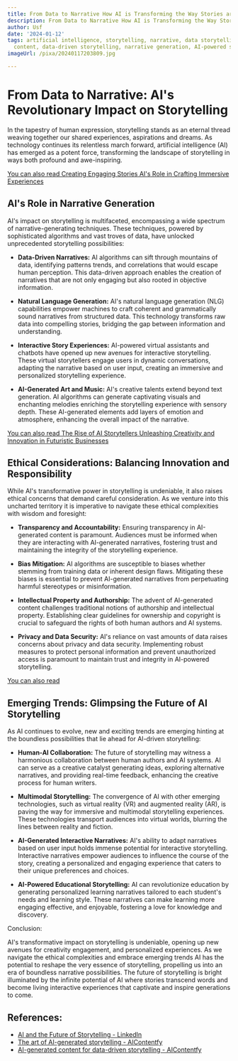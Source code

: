 ```yaml
---
title: From Data to Narrative How AI is Transforming the Way Stories are told
description: From Data to Narrative How AI is Transforming the Way Stories are told
author: Usf
date: '2024-01-12'
tags: artificial intelligence, storytelling, narrative, data storytelling, AI-generated
  content, data-driven storytelling, narrative generation, AI-powered storytelling
imageUrl: /pixa/20240117203809.jpg

---
```

# From Data to Narrative: AI's Revolutionary Impact on Storytelling

In the tapestry of human expression, storytelling stands  as an eternal thread weaving together our  shared experiences, aspirations and dreams. As technology  continues its relentless march forward,  artificial intelligence (AI) has emerged as a potent force, transforming the landscape of storytelling in ways both  profound and awe-inspiring.

[You can also read Creating Engaging Stories AI's Role  in Crafting Immersive Experiences](Creating%20Engaging%20Stories%20AI%27s%20Role%20in%20Crafting%20Immersive%20Experiences)


## AI's Role in Narrative Generation

AI's impact on storytelling is multifaceted, encompassing a wide spectrum of narrative-generating techniques. These  techniques, powered by sophisticated algorithms  and  vast troves of data, have unlocked unprecedented storytelling possibilities:

* **Data-Driven  Narratives:**  AI algorithms can sift through mountains of data, identifying  patterns trends, and correlations that would escape human perception.  This data-driven approach enables the creation of narratives that are  not only engaging but also  rooted  in objective information.

* **Natural  Language  Generation:** AI's natural language  generation (NLG) capabilities empower machines to craft coherent and grammatically sound narratives from  structured data. This technology transforms raw data into compelling stories, bridging  the gap between information and understanding.

* **Interactive Story Experiences:** AI-powered virtual assistants and chatbots have opened up new avenues for interactive storytelling. These virtual storytellers engage users in dynamic conversations, adapting the  narrative based on user input, creating an immersive and personalized storytelling experience.

* **AI-Generated Art and Music:** AI's creative  talents extend beyond text generation. AI algorithms can generate captivating visuals  and  enchanting melodies enriching the  storytelling  experience with sensory depth. These AI-generated elements add  layers of emotion  and atmosphere,  enhancing the overall impact of the narrative.

[You can also  read The Rise of AI Storytellers Unleashing Creativity and Innovation in Futuristic  Businesses](The%20Rise%20of%20AI%20Storytellers%20Unleashing%20Creativity%20and%20Innovation%20in%20Futuristic%20Businesses)


## Ethical Considerations: Balancing Innovation and Responsibility

While AI's transformative power in storytelling is undeniable, it also raises ethical concerns that demand careful  consideration.  As we venture into this uncharted territory it is imperative to navigate these  ethical complexities with wisdom and foresight:

* **Transparency and Accountability:** Ensuring transparency  in AI-generated  content is paramount. Audiences must be informed when  they are interacting with AI-generated narratives, fostering trust and maintaining the integrity of  the  storytelling experience.

* **Bias Mitigation:** AI algorithms are susceptible to biases whether stemming from training data or inherent design flaws. Mitigating these biases  is essential to prevent AI-generated narratives from perpetuating harmful stereotypes or misinformation.

* **Intellectual Property and Authorship:** The advent of AI-generated  content challenges traditional notions of authorship and intellectual  property. Establishing clear guidelines for ownership and copyright  is crucial to safeguard the rights of both human  authors and AI systems.

*  **Privacy and Data Security:** AI's  reliance on vast amounts of data raises concerns about privacy and  data security. Implementing robust measures to protect personal information and prevent unauthorized access is paramount to maintain trust and integrity in AI-powered storytelling.

[You can also read ]()


## Emerging Trends:  Glimpsing the Future  of AI Storytelling

As AI  continues to evolve, new and exciting trends  are emerging hinting at the boundless possibilities that lie ahead for AI-driven  storytelling:

*  **Human-AI Collaboration:** The future of storytelling may witness a harmonious collaboration between human authors and AI systems. AI can serve  as a  creative catalyst generating ideas, exploring alternative narratives, and providing real-time feedback, enhancing the creative process for human  writers.

* **Multimodal Storytelling:**  The  convergence of AI with other emerging technologies, such as virtual reality (VR) and augmented reality (AR), is paving the way for  immersive and multimodal  storytelling experiences. These technologies transport audiences into  virtual worlds, blurring the lines between reality  and  fiction.

* **AI-Generated Interactive Narratives:** AI's ability  to adapt narratives based on user  input holds  immense potential for interactive storytelling. Interactive narratives empower audiences to influence the course of the story, creating a personalized and engaging experience that caters to their unique preferences and choices.

* **AI-Powered Educational Storytelling:** AI can revolutionize education by generating personalized learning narratives tailored to each student's needs and learning  style. These narratives can make learning more engaging effective, and enjoyable, fostering a love for knowledge and discovery.

Conclusion:

AI's transformative impact  on storytelling is undeniable, opening up new avenues for creativity engagement, and personalized experiences. As we navigate the  ethical complexities and embrace emerging trends AI has the potential to reshape the very essence of storytelling, propelling us into an era of boundless narrative possibilities. The future of storytelling is bright illuminated by the infinite  potential of  AI where stories transcend words and become living interactive experiences that captivate and inspire generations to come.

## References:
- [AI and the Future of Storytelling - LinkedIn](https://www.linkedin.com/pulse/ai-future-storytelling-how-machine-learning-narrative-daniel-bron)
- [The art of AI-generated storytelling - AIContentfy](https://aicontentfy.com/en/blog/art-of-ai-generated-storytelling)
- [AI-generated content for data-driven storytelling - AIContentfy](https://aicontentfy.com/en/blog/ai-generated-content-for-data-driven-storytelling)
